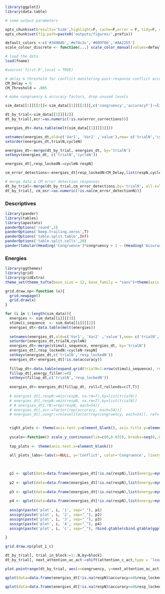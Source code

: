 ```r
library(ggplot2)
library(data.table)

# some output parameters

opts_chunk$set(results='hide',highlight=F, cache=F,error = F, tidy=F, echo=F, message=F, warning=F, comment=NA, external=F,split=F, dpi=320, dev='png', dev.args = list(type='cairo'))
opts_chunk$set(fig.path=paste0('outputs/figures/',prefix))

default_colors <-c('#3498db','#e74c3c','#009f06','#AA2255')
scale_colour_discrete <- function(...) scale_color_manual(values=default_colors, ...)

# load the data
load(fname)

#source('first.R',local = TRUE)

# delay & threshold for conflict monitoring post-response conflict accumulator for error detection
CM_Delay = 6
CM_Threshold = .005

# make congruency & accuracy factors, drop unused levels

sim_data[[1]][[2]]<-sim_data[[1]][[2]][,c('congruency','accuracyf'):=list(droplevels(factor(congruency, levels=c('compatible','neutral','incompatible'), labels=c('Compatible','Neutral','Incompatible'))),factor(accuracy, labels=c('Errors','Correct')))]

dt_by_trial<-sim_data[[1]][[2]]
dt_by_trial[,ecr:=as.numeric(!is.na(error_corrections))]

energies_dt<-data.table(melt(sim_data[[1]][[3]]))

setnames(energies_dt,old=c('Var1', 'Var2' ,'value'),new= c('trialN','cycleN','energy'))
setorder(energies_dt,trialN,cycleN)

energies_dt<-merge(dt_by_trial, energies_dt, by='trialN')
setkeyv(energies_dt, c('trialN','cycleN'))

energies_dt[,resp_lockedN:=cycleN-respN]

cm_error_detections<-energies_dt[resp_lockedN>CM_Delay,list(respN,cycleN,cum_energy=cumsum(energy) ),by=trialN][cum_energy>CM_Threshold,list(cm_error_detectionN=cycleN[1], cm_error_detection_energy=cum_energy[1]*1000),by=trialN]

# merge data & CM error detection responses
dt_by_trial<-merge(dt_by_trial,cm_error_detections,by='trialN', all.x=T)
dt_by_trial[, cm_esr:=as.numeric(!is.na(cm_error_detectionN))]
```

### Descriptives
```r
library(pander)
library(tables)
library(apastats)
panderOptions('round',2)
panderOptions('keep.trailing.zeros',T)
panderOptions('table.split.table',Inf)
panderOptions('table.split.cells',20)
pander(tabular(Heading('Congruence')*congruency + 1 ~ (Heading('Accuracy')*accuracy*Format(digits=2)+(Heading()*accuracyf + 1) *(Heading('RT')*RTs+Heading('RM ESR')*ecr*Format(f.round())+Heading('CM ESR')*cm_esr*Format(f.round())))*Heading()*mymean+1, data = dt_by_trial))
```

### Energies


```r
library(ggthemes)
library(grid)
library(gridExtra)
theme_set(theme_tufte(base_size = 12, base_family = "sans")+theme(axis.line=element_line(),axis.line.x=element_line(),axis.line.y=element_line(),panel.grid=element_line(colour = 'darkgray',size = I(4)),legend.title=element_text(size=rel(1)), strip.text=element_text(size=rel(1)), axis.text=element_text(size=rel(1)), axis.title=element_text(size=rel(1)), legend.position	='right', plot.title=element_text(size=rel(1)), text=element_text(size=12), legend.text=element_text(size=rel(1))))

grid.draw.np<-function (x){
  grid.newpage()
  grid.draw(x)
}

for (i in 1:length(sim_data)){
  energies <- sim_data[[i]][[3]]
  stimuli_sequence  <- sim_data[[i]][[2]]
  energies_dt<-data.table(melt(energies))
  
  setnames(energies_dt,old=c('Var1', 'Var2' ,'value'),new= c('trialN','cycleN','energy'))
  setorder(energies_dt,trialN,cycleN)
  energies_dt<-merge(stimuli_sequence, energies_dt, by='trialN')
  energies_dt[,resp_lockedN:=cycleN-respN]
  setkeyv(energies_dt,c('trialN','resp_lockedN'))
  energies_dt<-energies_dt[!is.na(accuracy)]
  
  fillup_dt<-data.table(expand.grid(trialN=1:nrow(stimuli_sequence), resp_lockedN=-50:50))
  fillup_dt[,energy_filler:=0]
  setkeyv(fillup_dt,c('trialN','resp_lockedN'))
  
  energies_dt<-energies_dt[fillup_dt, roll=T,rollends=c(T,T)]
  
  # energies_dt[,respN:=min(respN, na.rm=T),by=list(trialN)]
  # energies_dt[,respN:=min(respN, na.rm=T),by=list(trialN)]
  # # energies_dt[,rN:=rep(respN, each=54)]
  # energies_dt[,acc:=factor(rep(accuracy, each=54))]
  # energies_dt[,congr:=relevel(factor(rep(congruency, each=54)), ref='incompatible')]
  

  right_plots <- theme(axis.text.y=element_blank(), axis.title.y=element_blank())
  
  yscale<-function() scale_y_continuous(lim=c(0,0.035), breaks=seq(0,.03,.01))
  
  top_plots <- theme(axis.text.x=element_blank())
  
  all_plots_labs<-labs(x=NULL, y='Conflict', color='Congruence', linetype='Accuracy')
  

  
  p1 <- qplot(data=data.frame(energies_dt[!is.na(respN),list(energy=mymean(energy)), by=list(resp_lockedN,congruency,accuracyf)]), x=resp_lockedN,y=energy, linetype=accuracyf, color=congruency, geom='line', size=I(1))+ ggtitle('Response-locked')+scale_x_continuous(breaks=seq(-50,50,by=25))+top_plots+yscale()+all_plots_labs
  
  p2 <- qplot(data=data.frame(energies_dt[!is.na(respN),list(energy=mymean(energy)), by=list(cycleN,congruency,accuracyf)]), x=cycleN,y=energy, linetype=accuracyf, color=congruency, geom='line', size=I(1)) + ggtitle('Stimulus-locked') + right_plots + top_plots+yscale()+scale_x_continuous(breaks=seq(0,50,by=10))+all_plots_labs
  
  p3 <- qplot(data=data.frame(energies_dt[!is.na(respN),list(energy=mymean(energy)), by=list(resp_lockedN,accuracyf)]), x=resp_lockedN,y=energy, linetype=accuracyf,  geom='line', size=I(1))+scale_x_continuous(breaks=seq(-50,50,by=25))+yscale()+all_plots_labs
  
  p4 <- qplot(data=data.frame(energies_dt[!is.na(respN),list(energy=mymean(energy)), by=list(cycleN,accuracyf)]), x=cycleN,y=energy, linetype=accuracyf,  geom='line', size=I(1))+right_plots+yscale()+scale_x_continuous(breaks=seq(0,50,by=10))+all_plots_labs
  
  assign(paste('plot', i, '1', sep="_"), p1)
  assign(paste('plot', i, '2', sep="_"), p2)
  assign(paste('plot', i, '3', sep="_"), p3)
  assign(paste('plot', i, '4', sep="_"), p4)
  assign(paste('plot', i, 'c', sep="_"), rbind.gtable(cbind.gtable(ggplotGrob(p1+theme(legend.position='none')),ggplotGrob(p2)),cbind.gtable(ggplotGrob(p3+theme(legend.position='none')),ggplotGrob(p4))))
  
}

grid.draw.np(plot_1_c)
```


```r
dt_by_trial[, trial_in_block:=1:.N,by=block]
dt_by_trial[, next_attention_ac_act:=shift(attention_c_act,type = 'lead'),by=block]

plot.pointrange(dt_by_trial, aes(x=congruency, y=next_attention_ac_act))+ggtitle('Post-conflict adaptation of attention')+labs(x=NULL, y='Attention to central item on trial N+1')

qplot(data=data.frame(energies_dt[!is.na(respN)&accuracy==0&resp_lockedN>CM_Delay,][order(trialN, cycleN)][,list(resp_lockedN,energy=cumsum(energy)-energy[1]), by=list(trialN,congruency,accuracyf)][,list(energy=mymean(energy)), by=list(resp_lockedN,congruency,accuracyf)]), x=resp_lockedN,y=energy, linetype=accuracyf, color=congruency, geom='line', size=I(1))+ ggtitle(sprintf('Post-response cumulative conflict (delay = %g)',CM_Delay))+all_plots_labs

qplot(data=data.frame(energies_dt[!is.na(respN)&accuracy==0&resp_lockedN>=0,][order(trialN, cycleN)][,list(resp_lockedN,energy=cumsum(energy)), by=list(trialN,congruency,accuracyf)][,list(energy=mymean(energy)), by=list(resp_lockedN,congruency,accuracyf)]), x=resp_lockedN,y=energy, linetype=accuracyf, color=congruency, geom='line', size=I(1))+ ggtitle(sprintf('Post-response cumulative conflict (delay = 0)',CM_Delay))+all_plots_labs

```